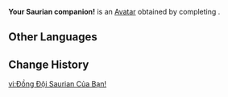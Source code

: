 {{Avatar Infobox
|id       = 100180
|image    = Your Saurian companion! Avatar.png
|type     = Quest
|features = Little One
|obtain   = Complete "[[Between Pledge and Forgettance]]" to unlock
}}
'''Your Saurian companion!''' is an [[Avatar]] obtained by completing {{Quest|Between Pledge and Forgettance}}.

==Other Languages==
{{Other Languages|default_hidden=1
|en       = Your Saurian companion!
|zhs      = 你的龙伙伴！
|zhs_rm   = 
|zht      = {{MC|m=你|f=妳}}的龍夥伴！
|zht_rm   = 
|ja       = (旅人)の竜の仲間！
|ja_rm    = (Tabibito) no Ryuu no Nakama!
|ko       = 당신의 용 동료!
|es       = ¡Tu compisaurio!
|fr       = Votre compagnon saurien !
|ru       = Твой завриан-спутник!
|th       = คู่หู Saurian ของคุณ!
|th_rm    = 
|vi       = Đồng Đội Saurian Của Bạn!
|de       = Dein Sauriergefährte!
|id       = Rekan Saurian-mu!
|pt       = Seu companheiro Sauriano!
|tr       = Sürüngen yoldaşın!
|it       = Il tuo compagno Saurico!
}}

==Change History==
{{Change History|5.0}}

[[vi:Đồng Đội Saurian Của Bạn!]]